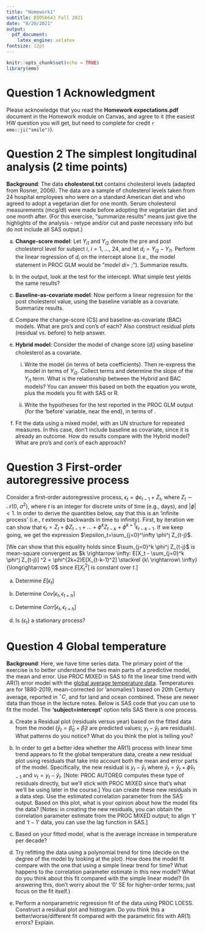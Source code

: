 ---
title: "Homework1"
subtitle: BIOS6643 Fall 2021
date: "8/20/2021"
output:
  pdf_document:
    latex_engine: xelatex
fontsize: 12pt
---

```{r setup, include=FALSE}
knitr::opts_chunk$set(echo = TRUE)
library(emo)
```

# Question 1 Acknowledgment

Please acknowledge that you read the **Homework expectations.pdf** document in the Homework module on Canvas, and agree to it (the easiest HW question you will get, but need to complete for credit `r emo::ji("smile")`).


\newpage

# Question 2 The simplest longitudinal analysis (2 time points)

**Background**: The data **cholesterol.txt** contains cholesterol levels (adapted from Rosner, 2006). The data are a sample of cholesterol levels taken from 24 hospital employees who were on a standard American diet and who agreed to adopt a vegetarian diet for one month. Serum cholesterol measurements (mcg/dl) were made before adopting the vegetarian diet and one month after. (For this exercise, "summarize results" means just give the highlights of the analysis - retype and/or cut and paste necessary info but do not include all SAS output.)

a.  **Change-score model**: Let $Y_{i1}$ and $Y_{i2}$ denote the pre and post cholesterol level for subject $i$, $i=1,\ ...,\ 24$, and let $d_i = Y_{i2}-Y_{i1}$. Perform the linear regression of $d_i$ on the intercept alone (i.e., the model statement in PROC GLM would be "$model\ di =\ ;$"). Summarize results.



b.  In the output, look at the test for the intercept. What simple test yields the same results?

c.  **Baseline-as-covariate model**: Now perform a linear regression for the post cholesterol value, using the baseline variable as a covariate. Summarize results.

d.  Compare the change-score (CS) and baseline-as-covariate (BAC) models. What are pro's and con's of each? Also construct residual plots (residual vs. before) to help answer.

e.  **Hybrid model**: Consider the model of change score ($d_i$) using baseline cholesterol as a covariate.

    i.  Write the model {in terms of beta coefficients}. Then re-express the model in terms of $Y_{i2}$. Collect terms and determine the slope of the $Y_{i1}$ term. What is the relationship between the Hybrid and BAC models? You can answer this based on both the equation you wrote, plus the models you fit with SAS or R.

    ii. Write the hypotheses for the test reported in the PROC GLM output {for the 'before' variable, near the end}, in terms of .

f.  Fit the data using a mixed model, with an UN structure for repeated measures. In this case, don't include baseline as covariate, since it is already an outcome. How do results compare with the Hybrid model? What are pro's and con's of each approach?

\newpage

# Question 3 First-order autoregressive process

Consider a first-order autoregressive process, $\epsilon_t = \phi \epsilon_{t-1} + Z_t$, where $Z_t \sim \mathcal N(0,\ \sigma^2)$, where $t$ is an integer for discrete units of time (e.g., days), and $|\phi|<1$.  In order to derive the quantities below, say that this is an 'infinite process' (i.e., $t$ extends backwards in time to infinity). 
First, by iteration we can show that $\epsilon_t=Z_t+\phi Z_{t-1}+...+\phi^k Z_{t-k}+\phi^{k+1} \epsilon_{t-k-1}$.  If we keep going, we get the expression $\epsilon_t=\sum_{j=0}^\infty \phi^j Z_{t-j}$.

[We can show that this equality holds since $\sum_{j=0}^k \phi^j Z_{t-j}$  is mean-square convergent as $k \rightarrow \infty:  E[X_t - \sum_{j=0}^k \phi^j Z_{t-j}] ^2 = \phi^{2k+2}E[X_{t-k-1}^2] \stackrel {k\ \rightarrow\ \infty}{\longrightarrow} 0$ since $E[X_t^2]$ is constant over $t$.]

a. Determine $E[\epsilon_t]$

b. Determine $Cov[\epsilon_t, \epsilon_{t+h}]$

c. Determine $Corr[\epsilon_t, \epsilon_{t+h}]$

d. Is $\{\epsilon_t\}$ a stationary process?


\newpage

# Question 4 Global temperature

**Background**:  Here, we have time series data.  The primary point of the exercise is to better understand the two main parts of a predictive model, the mean and error.  Use PROC MIXED in SAS to fit the linear time trend with AR(1) error model with the [global average temperature data](https://www.ncdc.noaa.gov/cag/time-series/global).  Temperatures are for 1880-2019, mean-corrected (or 'anomalies') based on 20th Century average, reported in $^{\circ}C$, and for land and ocean combined.  These are newer data than those in the lecture notes.  Below is SAS code that you can use to fit the model.  The **'subject=intercept'** option tells SAS there is one process.

\small
\begin{verbatim}
	proc mixed data=teaching.global_temp_anomalies method=ml;             
 		model temp=year / solution outp=tempout;                 
		repeated / type=AR(1) subject=intercept; run;          
\end{verbatim}
\normalsize

a. Create a Residual plot (residuals versus year) based on the fitted data from the model ($\hat y_t= \hat \beta_0+\hat  \beta_1 t$ are predicted values; $y_t - \hat y_t$ are residuals). What patterns do you notice? What do you think the plot is telling you?

b. In order to get a better idea whether the AR(1) process with linear time trend appears to fit the global temperature data, create a new residual plot using residuals that take into account both the mean and error parts of the model. Specifically, the new residual is $y_t-\tilde y_t$ where $\tilde y_t= \hat y_t + \hat\phi \nu_{t-1}$ and $\nu_t=y_t-\hat y_t$.  [Note:  PROC AUTOREG computes these type of residuals directly, but we'll stick with PROC MIXED since that's what we'll be using later in the course.]  You can create these new residuals in a data step.  Use the estimated correlation parameter from the SAS output.  Based on this plot, what is your opinion about how the model fits the data?  [Notes:  in creating the new residuals, you can obtain the correlation parameter estimate from the PROC MIXED output; to align '$t$' and  '$t-1$' data, you can use the lag function in SAS.]

c. Based on your fitted model, what is the average increase in temperature per decade?

d. Try refitting the data using a polynomial trend for time (decide on the degree of the model by looking at the plot).  How does the model fit compare with the one that using a simple linear trend for time?  What happens to the correlation parameter estimate in this new model?  What do you think about this fit compared with the simple linear model?  (In answering this, don't worry about the '0' SE for higher-order terms; just focus on the fit itself.) 

e. Perform a nonparametric regression fit of the data using PROC LOESS.  Construct a residual plot and histogram.  Do you think this a better/worse/different fit compared with the parametric fits with AR(1) errors?  Explain.

\small
\begin{verbatim}
    proc loess data=teaching.global_temp_anomalies;       
     		ods output scoreresults=scoreout           
                outputstatistics=statout;            
     		model temp = year / smooth= 0.3 residual clm degree=1;          
    score data=tempout / clm; run; 
\end{verbatim}
\normalsize
